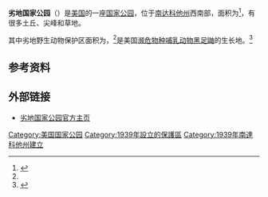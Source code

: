 {{NoteTA
|T=zh-hant:惡地國家公園;zh-hans:劣地国家公园;
|1=zh-hant:惡地;zh-hans:劣地;
}}

{{Infobox Protected area 
| name =  劣地国家公园
| alt_name = {{lang|en|Badlands National Park}}
| iucn_category = II
| photo = BadlandsView3.jpg
| photo_caption = 惡地
| map = US_Locator_Blank.svg 
| map_caption = 
| locator_x = 113
| locator_y = 50
| location = {{美国}}[[南达科他州|南达科他州]]<br />[[杰克逊县_(南达科他州)|杰克逊县]]、[[彭宁顿县_(南达科他州)|彭宁顿县]]和[[香农县_(南达科他州)|香农县]]
| nearest_city = [[沃尔_(南达科他州)|沃尔]]
| lat_d = 43
| lat_m = 45
| lat_s = 0
| lat_NS = N
| long_d = 102
| long_m = 30
| long_s = 0
| long_EW = W
| area = {{convert|242755.94|acre|sqkm|sigfig=3}}
| established = 1939年1月29日成为历史遗迹，<br />1978年11月10日成为国家公园
| visitation_num = 870,741人次
| visitation_year = 2011年
| visitation_ref = <ref>{{Cite web |url=http://www.nature.nps.gov/stats/index.cfm |title=NPS 5 Year Annual Recreation Visits Report |accessdate=2012-08-29 |work= |publisher=National Park Service Public Use Statistics Office |date= |archive-date=2012-06-14 |archive-url=https://web.archive.org/web/20120614105013/http://www.nature.nps.gov/stats/index.cfm }}</ref>
| governing_body = [[美国国家公园管理局|美国国家公园管理局]]
| url = http://www.nps.gov/badl/index.htm
}}

'''劣地国家公园'''（{{lang|en|Badlands National Park}}）是[[美国|美国]]的一座[[美国国家公园列表|国家公园]]，位于[[南达科他州|南达科他州]]西南部，面积为{{convert|244000|acre|sqkm}}<ref name="VisitGuide">{{cite web | title=2008 Badlands Visitor Guide | work=Badlands National Park | url=http://www.nps.gov/badl/upload/BADL%20Planner%202008.pdf | format=PDF | accessdate=2008-05-17 | publisher=美国国家公园管理局 | archive-date=2008-05-16 | archive-url=https://web.archive.org/web/20080516055001/http://www.nps.gov/badl/upload/BADL%20Planner%202008.pdf }}</ref>，有很多土丘、尖峰和草地。

其中劣地野生动物保护区面积为{{convert|64144|acre|sqkm}}，<ref name="VisitGuide"/>是美国[[濒危物种|濒危物种]][[哺乳动物|哺乳动物]][[黑足鼬|黑足鼬]]的生长地。<ref>{{cite web| title=Critical Park Issues - Reintroduction of the Black-Footed Ferret| work=Badlands National Park| url=http://www.nps.gov/badl/exp/issues.htm#bff| accessdate=September 26, 2005| archive-date=2006-08-19| archive-url=https://web.archive.org/web/20060819154342/http://www.nps.gov/badl/exp/issues.htm#bff}}</ref>

== 参考资料 ==
<references />

== 外部链接 ==
{{commons|Badlands National Park|劣地国家公园}}
*[http://www.nps.gov/badl/ 劣地国家公园官方主页] {{Wayback|url=http://www.nps.gov/badl/ |date=20101110011645 }}
{{National parks of the United States}}

{{Authority control}}
[[Category:美国国家公园|Category:美国国家公园]]
[[Category:1939年設立的保護區|Category:1939年設立的保護區]]
[[Category:1939年南達科他州建立|Category:1939年南達科他州建立]]